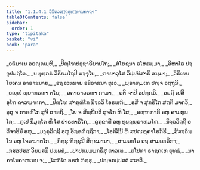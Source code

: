 ```yaml
---
title: "1.1.4.1 ວິນີຕວຕ຺ຖຸອຸທ຺ທານຄາຖາ"
tableOfContents: false
sidebar:
  order: 1
type: "tipitaka"
basket: "vi"
book: "para"
---
```



<DynamicBreadcrumb />

<Paragraph number="705" type="verses" book="para">
_ອຘິມາເນ ອຣຎ຺ຎມ຺ຫິ,_  
_ປິຓ຺ໂຑປຊ຺ຌາຣິຍາປໂຖ;_  
_ສໍໂຍຊນາ ຣໂຫຘມ຺ມາ,_  
_ວິຫາໂຣ ປຈ຺ຈຸປຏ຺ຐິໂຕ._  

</Paragraph>

<Paragraph number="706" type="verses" book="para">
_ນ ທຸກ຺ກຣໍ ວິຣິຍມໂຖປິ ມຈ຺ຈຸໂນ,_  
_ຠາຍາວຸໂສ ວິປ຺ປຏິສາຣິ ສມ຺ມາ;_  
_ວິຣິເຍນ ໂຍເຄນ ອາຣາຘນາຍ,_  
_ອຖ ເວທນາຍ ອຘິວາສນາ ທຸເວ._  

</Paragraph>

<Paragraph number="707" type="verses" book="para">
_ພ຺ຣາຫ຺ມເຓ ປຎ຺ຈ ວຕ຺ຖູນິ,_  
_ອຎ຺ຎໍ ພ຺ຍາກຣຓາ ຕໂຍ;_  
_ອຄາຣາວຣຓາ ກາມາ,_  
_ຣຕິ ຈາປິ ອປກ຺ກມິ._  

</Paragraph>

<Paragraph number="708" type="verses" book="para">
_ອຏ຺ຐິ ເປສິ ອຸໂຠ ຄາວຆາຕກາ,_  
_ປິຓ຺ໂຑ ສາກຸຓິໂກ ນິຈ຺ຉວິ ໂອຣພ຺ຠິ;_  
_ອສິ ຈ ສູກຣິໂກ ສຕ຺ຕິ ມາຄວິ,_  
ອຸສຸ ຈ ກາຣຓິໂກ ສູຈິ ສາຣຖິ._  

</Paragraph>

<Paragraph number="709" type="verses" book="para">
_ໂຍ ຈ ສິພ຺ພີຍຕິ ສູຈໂກ ຫິ ໂສ,_  
_ອຓ຺ຑຠາຣິ ອຫຸ ຄາມກູຏໂກ;_  
_ກູເປ ນິມຸຄ຺ໂຄ ຫິ ໂສ ປາຣທາຣິໂກ,_  
_ຄູຖຂາທີ ອຫຸ ທຸຏ຺ຐພ຺ຣາຫ຺ມໂຓ._  

</Paragraph>

<Paragraph number="710" type="verses" book="para">
_ນິຈ຺ຉວິຕ຺ຖີ ອຕິຈາຣິນີ ອຫຸ,_  
_ມງ຺ຄຸລິຕ຺ຖີ ອຫຸ ອິກ຺ຂຓິຕ຺ຖິກາ;_  
_ໂອກິລິນີ ຫິ ສປຕ຺ຕງ຺ຄາໂຣກິຣິ,_  
_ສີສຈ຺ຉິນ຺ໂນ ອຫຸ ໂຈຣຆາຕໂກ._  

</Paragraph>

<Paragraph number="711" type="verses" book="para">
_ຠິກ຺ຂຸ ຠິກ຺ຂຸນີ ສິກ຺ຂມານາ,_  
_ສາມເຓໂຣ ອຖ ສາມເຓຣິກາ;_  
_ກສ຺ສປສ຺ສ ວິນຍສ຺ມິໍ ປພ຺ພຊໍ,_  
_ປາປກມ຺ມມກຣິໍສຸ ຕາວເທ._  

</Paragraph>

<Paragraph number="712" type="verses" book="para">
_ຕໂປທາ ຣາຊຄເຫ ຍຸທ຺ຘໍ,_  
_ນາຄາໂນຄາຫເນນ ຈ;_  
_ໂສຠິໂຕ ອຣຫໍ ຠິກ຺ຂຸ,_  
_ປຎ຺ຈກປ຺ປສຕໍ ສເຣຕິ._
</Paragraph>